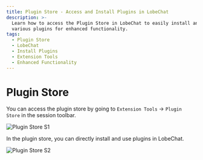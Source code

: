 ```yaml
---
title: Plugin Store - Access and Install Plugins in LobeChat
description: >-
  Learn how to access the Plugin Store in LobeChat to easily install and use
  various plugins for enhanced functionality.
tags:
  - Plugin Store
  - LobeChat
  - Install Plugins
  - Extension Tools
  - Enhanced Functionality
---
```

# Plugin Store

You can access the plugin store by going to `Extension Tools` -> `Plugin Store` in the session toolbar.

<Image alt="Plugin Store S1" height={472} src="https://github.com/lobehub/lobe-chat/assets/28616219/ab4e60d0-1293-49ac-8798-cb29b3b789e6" />

In the plugin store, you can directly install and use plugins in LobeChat.

<Image alt="Plugin Store S2" height={472} src="https://github.com/lobehub/lobe-chat/assets/28616219/d7a5d821-116f-4be6-8a1a-38d81a5ea0ea" />

